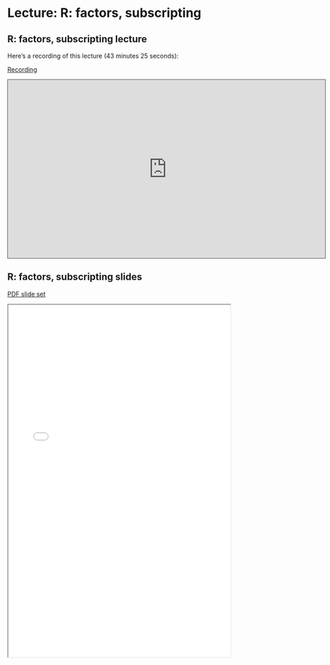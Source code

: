 # Lecture: R: factors, subscripting

## R: factors, subscripting lecture

Here's a recording of this lecture (43 minutes 25 seconds):

[Recording](https://pitt.hosted.panopto.com/Panopto/Pages/Viewer.aspx?id=850e5bbc-cbad-4d5d-967e-b06f00fa2c54){.external target="_blank"}

<iframe credentialless src="https://pitt.hosted.panopto.com/Panopto/Pages/Embed.aspx?id=850e5bbc-cbad-4d5d-967e-b06f00fa2c54&amp;autoplay=false&amp;offerviewer=true&amp;showtitle=true&amp;showbrand=true&amp;captions=true&amp;interactivity=all" height="405" width="720" style="border: 1px solid #464646;" allowfullscreen allow="autoplay">

</iframe>

## R: factors, subscripting slides

[PDF slide set](pdfs/R_factors_dates.pdf){target="_blank"}

<iframe width="100%" height="800" src="pdfs/R_factors_dates.pdf">

